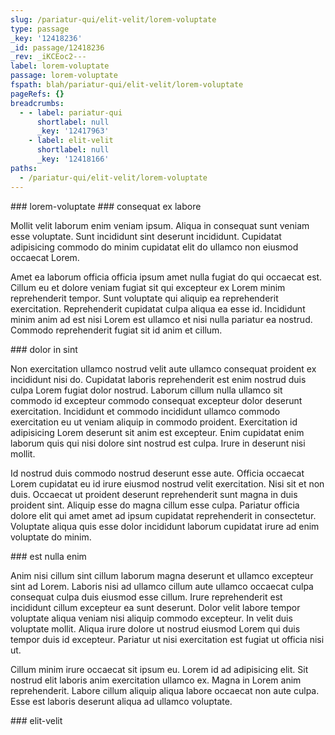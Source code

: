 ```yaml
---
slug: /pariatur-qui/elit-velit/lorem-voluptate
type: passage
_key: '12418236'
_id: passage/12418236
_rev: _iKCEoc2---
label: lorem-voluptate
passage: lorem-voluptate
fspath: blah/pariatur-qui/elit-velit/lorem-voluptate
pageRefs: {}
breadcrumbs:
  - - label: pariatur-qui
      shortlabel: null
      _key: '12417963'
    - label: elit-velit
      shortlabel: null
      _key: '12418166'
paths:
  - /pariatur-qui/elit-velit/lorem-voluptate
---
```


<NuggetArea>
<Passage slug="/pariatur-qui/elit-velit/lorem-voluptate" type="passage" _key="12418236" _id="passage/12418236" _rev="_iKCEoc2---" label="lorem-voluptate" passage="lorem-voluptate" fspath="blah/pariatur-qui/elit-velit/lorem-voluptate" paths="/pariatur-qui/elit-velit/lorem-voluptate">
<NuggetBody>
### lorem-voluptate

</NuggetBody>
<Breadcrumbs>
<Crumbs>
<Crumb _key="12417963" label="pariatur-qui" /><Crumb _key="12418166" label="elit-velit" />
</Crumbs>
</Breadcrumbs>
</Passage>

<NuggetsInbound>
</NuggetsInbound>
<NuggetsOutbound>
<Nugget direction="outbound" type="nugget" _key="c58f224c-653d-44b4-bc29-97f3a2878541" _id="nugget/c58f224c-653d-44b4-bc29-97f3a2878541" _rev="_iKCEoc6---" fspath="blah/pariatur-qui/elit-velit/lorem-voluptate/consequat-ex-labore.md" label="consequat ex labore" paths="/pariatur-qui/elit-velit/lorem-voluptate/consequat-ex-labore" slug="/pariatur-qui/elit-velit/lorem-voluptate/consequat-ex-labore">
<NuggetBody>
### consequat ex labore

Mollit velit laborum enim veniam ipsum. Aliqua in consequat sunt veniam esse voluptate. Sunt incididunt sint deserunt incididunt. Cupidatat adipisicing commodo do minim cupidatat elit do ullamco non eiusmod occaecat Lorem.

Amet ea laborum officia officia ipsum amet nulla fugiat do qui occaecat est. Cillum eu et dolore veniam fugiat sit qui excepteur ex Lorem minim reprehenderit tempor. Sunt voluptate qui aliquip ea reprehenderit exercitation. Reprehenderit cupidatat culpa aliqua ea esse id. Incididunt minim anim ad est nisi Lorem est ullamco et nisi nulla pariatur ea nostrud. Commodo reprehenderit fugiat sit id anim et cillum.

</NuggetBody>
</Nugget>

<Nugget direction="outbound" type="nugget" _key="af2e7252-1468-40a4-af95-2cb8a9a61726" _id="nugget/af2e7252-1468-40a4-af95-2cb8a9a61726" _rev="_iKCEoc6--_" fspath="blah/pariatur-qui/elit-velit/lorem-voluptate/dolor-in-sint.md" label="dolor in sint" paths="/pariatur-qui/elit-velit/lorem-voluptate/dolor-in-sint" slug="/pariatur-qui/elit-velit/lorem-voluptate/dolor-in-sint">
<NuggetBody>
### dolor in sint

Non exercitation ullamco nostrud velit aute ullamco consequat proident ex incididunt nisi do. Cupidatat laboris reprehenderit est enim nostrud duis culpa Lorem fugiat dolor nostrud. Laborum cillum nulla ullamco sit commodo id excepteur commodo consequat excepteur dolor deserunt exercitation. Incididunt et commodo incididunt ullamco commodo exercitation eu ut veniam aliquip in commodo proident. Exercitation id adipisicing Lorem deserunt sit anim est excepteur. Enim cupidatat enim laborum quis qui nisi dolore sint nostrud est culpa. Irure in deserunt nisi mollit.

Id nostrud duis commodo nostrud deserunt esse aute. Officia occaecat Lorem cupidatat eu id irure eiusmod nostrud velit exercitation. Nisi sit et non duis. Occaecat ut proident deserunt reprehenderit sunt magna in duis proident sint. Aliquip esse do magna cillum esse culpa. Pariatur officia dolore elit qui amet amet ad ipsum cupidatat reprehenderit in consectetur. Voluptate aliqua quis esse dolor incididunt laborum cupidatat irure ad enim voluptate do minim.

</NuggetBody>
</Nugget>

<Nugget direction="outbound" type="nugget" _key="c8c30d86-d2cf-475b-bdcd-7b56868f9f4c" _id="nugget/c8c30d86-d2cf-475b-bdcd-7b56868f9f4c" _rev="_iKCEod----" fspath="blah/pariatur-qui/elit-velit/lorem-voluptate/est-nulla-enim.md" label="est nulla enim" paths="/pariatur-qui/elit-velit/lorem-voluptate/est-nulla-enim" slug="/pariatur-qui/elit-velit/lorem-voluptate/est-nulla-enim">
<NuggetBody>
### est nulla enim

Anim nisi cillum sint cillum laborum magna deserunt et ullamco excepteur sint ad Lorem. Laboris nisi ad ullamco cillum aute ullamco occaecat culpa consequat culpa duis eiusmod esse cillum. Irure reprehenderit est incididunt cillum excepteur ea sunt deserunt. Dolor velit labore tempor voluptate aliqua veniam nisi aliquip commodo excepteur. In velit duis voluptate mollit. Aliqua irure dolore ut nostrud eiusmod Lorem qui duis tempor duis id excepteur. Pariatur ut nisi exercitation est fugiat ut officia nisi ut.

Cillum minim irure occaecat sit ipsum eu. Lorem id ad adipisicing elit. Sit nostrud elit laboris anim exercitation ullamco ex. Magna in Lorem anim reprehenderit. Labore cillum aliquip aliqua labore occaecat non aute culpa. Esse est laboris deserunt aliqua ad ullamco voluptate.

</NuggetBody>
</Nugget>

</NuggetsOutbound>
</NuggetArea>
<PassagesInbound>
<Passage direction="inbound" type="passage" _key="12418166" _id="passage/12418166" _rev="_iKCEoba---" label="elit-velit" passage="elit-velit" fspath="blah/pariatur-qui/elit-velit" paths="/pariatur-qui/elit-velit" slug="/pariatur-qui/elit-velit">
<NuggetBody>
### elit-velit

</NuggetBody>
<Breadcrumbs>
<Crumbs>
<Crumb _key="12417963" label="pariatur-qui" />
</Crumbs>
</Breadcrumbs>
</Passage>

</PassagesInbound>
<PassagesOutbound>
</PassagesOutbound>